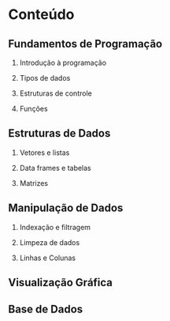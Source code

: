 # Conteúdo

## Fundamentos de Programação

1.  Introdução à programação

2.  Tipos de dados

3.  Estruturas de controle

4.  Funções

## Estruturas de Dados

1.  Vetores e listas

2.  Data frames e tabelas

3.  Matrizes

## Manipulação de Dados

1.  Indexação e filtragem

2.  Limpeza de dados

3.  Linhas e Colunas

## Visualização Gráfica

## Base de Dados